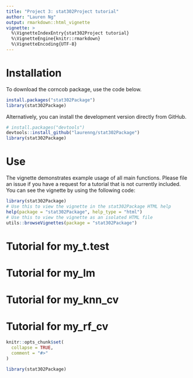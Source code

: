 ```yaml
---
title: "Project 3: stat302Project tutorial"
author: "Lauren Ng"
output: rmarkdown::html_vignette
vignette: >
  %\VignetteIndexEntry{stat302Project tutorial}
  %\VignetteEngine{knitr::rmarkdown}
  %\VignetteEncoding{UTF-8}
---
```


# Installation
To download the corncob package, use the code below.

```r
install.packages("stat302Package")
library(stat302Package)
```

Alternatively, you can install the development version directly from GitHub.

```r
# install.packages("devtools")
devtools::install_github("laurenng/stat302Package")
library(stat302Package)
```

# Use

The vignette demonstrates example usage of all main functions. Please file an issue if you have a request for a tutorial that is not currently included. You can see the vignette by using the following code:

```r
library(stat302Package)
# Use this to view the vignette in the stat302Package HTML help
help(package = "stat302Package", help_type = "html")
# Use this to view the vignette as an isolated HTML file
utils::browseVignettes(package = "stat302Package")
```

# Tutorial for my_t.test


# Tutorial for my_lm


# Tutorial for my_knn_cv


# Tutorial for my_rf_cv



```r
knitr::opts_chunk$set(
  collapse = TRUE,
  comment = "#>"
)
```


```r
library(stat302Package)
```
